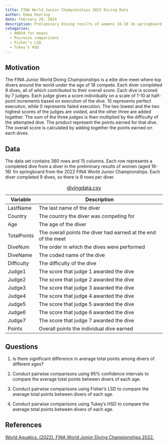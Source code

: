 ```yaml
---
title: FINA World Junior Championships 2022 Diving Data
author: Emma Deering
date: February 29, 2024
description: Preliminary diving results of womens 16-18 1m springboard from the 2022 FINA World Junior Championships. 
categories:
  - ANOVA for means
  - Pairwise comparisons
  - Fisher’s LSD
  - Tukey’s HSD
---
```


## Motivation

The FINA Junior World Diving Championships is a elite dive meet where top divers around the world under the age of 18 compete. Each diver completed 9 dives, all of which contributed to their overall score. Each dive is scored by 7 judges. Each judge gives a score individually on a scale of 1-10 at half-point increments based on execution of the dive. 10 represents perfect execution, while 0 represents failed execution. The two lowest and the two highest scores of the judges are voided, and the other three are added together. The sum of the three judges is then multiplied by the difficulty of the attempted dive. The product represent the points earned for that dive. The overall score is calculated by adding together the points earned on each dives.

## Data

The data set contains 360 rows and 15 columns. Each row represents a completed dive from a diver in the preliminary results of women (aged 16-18) 1m springboard from the 2022 FINA World Junior Championships. Each diver completed 9 dives, so there is 9 rows per diver.

| Variable    | Description                                                    |
|-------------|----------------------------------------------------------------|
| LastName    | The last name of the diver                                     |
| Country     | The country the diver was competing for                        |
| Age         | The age of the diver                                           |
| TotalPoints | The overall points the diver had earned at the end of the meet |
| DiveNum     | The order in which the dives were performed                    |
| DiveName    | The coded name of the dive                                     |
| Difficulty  | The difficulty of the dive                                     |
| Judge1      | The score that judge 1 awarded the dive                        |
| Judge2      | The score that judge 2 awarded the dive                        |
| Judge3      | The score that judge 3 awarded the dive                        |
| Judge4      | The score that judge 4 awarded the dive                        |
| Judge5      | The score that judge 5 awarded the dive                        |
| Judge6      | The score that judge 6 awarded the dive                        |
| Judge7      | The score that judge 7 awarded the dive                        |
| Points      | Overall points the individual dive earned                      |

: [divingdata.csv](../data/divingdata.csv)

## Questions

1.  Is there significant difference in average total points among divers of different ages?

2.  Conduct pairwise comparisons using 95% confidence intervals to compare the average total points between divers of each age.

3.  Conduct pairwise comparisons using Fisher's LSD to compare the average total points between divers of each age.

4.  Conduct pairwise comparisons using Tukey's HSD to compare the average total points between divers of each age.

## References

[World Aquatics. (2022). FINA World Junior Diving Championships 2022.](https://www.worldaquatics.com/competitions/2951/fina-world-junior-diving-championships-2022/results?event=6d65f6db-1e71-4bca-b1c3-7facf12f500f&unit=preliminary){target="_blank"}
